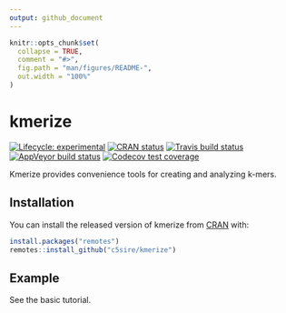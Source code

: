 ```yaml
---
output: github_document
---
```


<!-- README.md is generated from README.Rmd. Please edit that file -->

```r
knitr::opts_chunk$set(
  collapse = TRUE,
  comment = "#>",
  fig.path = "man/figures/README-",
  out.width = "100%"
)
```

# kmerize

<!-- badges: start -->
[![Lifecycle: experimental](https://img.shields.io/badge/lifecycle-experimental-orange.svg)](https://www.tidyverse.org/lifecycle/#experimental)
[![CRAN status](https://www.r-pkg.org/badges/version/kmerize)](https://CRAN.R-project.org/package=kmerize)
[![Travis build status](https://travis-ci.org/c5sire/kmerize.svg?branch=master)](https://travis-ci.org/c5sire/kmerize)
[![AppVeyor build status](https://ci.appveyor.com/api/projects/status/github/c5sire/kmerize?branch=master&svg=true)](https://ci.appveyor.com/project/c5sire/kmerize)
[![Codecov test coverage](https://codecov.io/gh/c5sire/kmerize/branch/master/graph/badge.svg)](https://codecov.io/gh/c5sire/kmerize?branch=master)
<!-- badges: end -->

Kmerize provides convenience tools for creating and analyzing k-mers.

## Installation

You can install the released version of kmerize from [CRAN](https://CRAN.R-project.org) with:

``` r
install.packages("remotes")
remotes::install_github("c5sire/kmerize")
```

## Example

See the basic tutorial.


